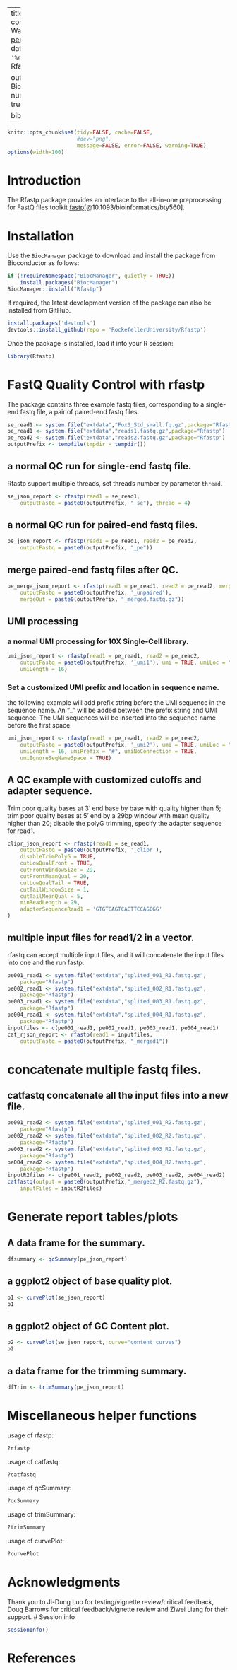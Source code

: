 
---
title: "Versatile fastq quality control toolkits"
author: "Wei Wang <periwinkle.david@gmail.com>"
date: "`r format(Sys.Date(), '%m/%d/%Y')`"
package: Rfastp

output:
  BiocStyle::html_document:
     number_sections: yes
     toc: true
vignette: >
  %\VignetteIndexEntry{Rfastp}
  %\VignetteEngine{knitr::rmarkdown}
  %\VignetteEncoding{UTF-8}
  %\usepackage[utf8]{inputenc}

bibliography: 
  - fastp.bib
---
 
```r
knitr::opts_chunk$set(tidy=FALSE, cache=FALSE,
                      #dev="png",
                      message=FALSE, error=FALSE, warning=TRUE)
options(width=100)
```

# Introduction

The Rfastp package provides an interface to the all-in-one preprocessing for FastQ files toolkit [fastp](https://github.com/OpenGene/fastp)[@10.1093/bioinformatics/bty560].

# Installation

Use the `BiocManager` package to download and install the package from
Bioconductor as follows:

```r
if (!requireNamespace("BiocManager", quietly = TRUE))
    install.packages("BiocManager")
BiocManager::install("Rfastp")
```

If required, the latest development version of the package can also be installed
from GitHub.

```r
install.packages('devtools')
devtools::install_github(repo = 'RockefellerUniversity/Rfastp')
```

Once the package is installed, load it into your R session:

```r
library(Rfastp)
```


# FastQ Quality Control with rfastp

The package contains three example fastq files, corresponding to a single-end
fastq file, a pair of paired-end fastq files.
```r
se_read1 <- system.file("extdata","Fox3_Std_small.fq.gz",package="Rfastp")
pe_read1 <- system.file("extdata","reads1.fastq.gz",package="Rfastp")
pe_read2 <- system.file("extdata","reads2.fastq.gz",package="Rfastp")
outputPrefix <- tempfile(tmpdir = tempdir())
```

## a normal QC run for single-end fastq file. 
Rfastp support multiple threads, set threads number by parameter `thread`.
```r
se_json_report <- rfastp(read1 = se_read1, 
    outputFastq = paste0(outputPrefix, "_se"), thread = 4)
```

## a normal QC run for paired-end fastq files.

```r
pe_json_report <- rfastp(read1 = pe_read1, read2 = pe_read2,
    outputFastq = paste0(outputPrefix, "_pe"))
```

## merge paired-end fastq files after QC.

```r
pe_merge_json_report <- rfastp(read1 = pe_read1, read2 = pe_read2, merge = TRUE,
    outputFastq = paste0(outputPrefix, '_unpaired'),
    mergeOut = paste0(outputPrefix, "_merged.fastq.gz"))
```

## UMI processing

### a normal UMI processing for 10X Single-Cell library.
```r
umi_json_report <- rfastp(read1 = pe_read1, read2 = pe_read2, 
    outputFastq = paste0(outputPrefix, '_umi1'), umi = TRUE, umiLoc = "read1",
    umiLength = 16)
```

### Set a customized UMI prefix and location in sequence name.
the following example will add prefix string before the UMI sequence in the sequence name. An "_" will be added between the prefix string and UMI sequence. The UMI sequences will be inserted into the sequence name before the first space.

```r
umi_json_report <- rfastp(read1 = pe_read1, read2 = pe_read2, 
    outputFastq = paste0(outputPrefix, '_umi2'), umi = TRUE, umiLoc = "read1",
    umiLength = 16, umiPrefix = "#", umiNoConnection = TRUE, 
    umiIgnoreSeqNameSpace = TRUE)
```
 
## A QC example with customized cutoffs and adapter sequence. 
Trim poor quality bases at 3' end base by base with quality higher than 5; trim poor quality bases at 5' end by a 29bp window with mean quality higher than 20; disable the polyG trimming, specify the adapter sequence for read1.
```r
clipr_json_report <- rfastp(read1 = se_read1, 
    outputFastq = paste0(outputPrefix, '_clipr'),
    disableTrimPolyG = TRUE,
    cutLowQualFront = TRUE,
    cutFrontWindowSize = 29,
    cutFrontMeanQual = 20,
    cutLowQualTail = TRUE,
    cutTailWindowSize = 1,
    cutTailMeanQual = 5,
    minReadLength = 29,
    adapterSequenceRead1 = 'GTGTCAGTCACTTCCAGCGG'
)
```

## multiple input files for read1/2 in a vector.
rfastq can accept multiple input files, and it will concatenate the input files into one and the run fastp.
```r
pe001_read1 <- system.file("extdata","splited_001_R1.fastq.gz",
    package="Rfastp")
pe002_read1 <- system.file("extdata","splited_002_R1.fastq.gz",
    package="Rfastp")
pe003_read1 <- system.file("extdata","splited_003_R1.fastq.gz",
    package="Rfastp")
pe004_read1 <- system.file("extdata","splited_004_R1.fastq.gz",
    package="Rfastp")
inputfiles <- c(pe001_read1, pe002_read1, pe003_read1, pe004_read1)
cat_rjson_report <- rfastp(read1 = inputfiles, 
    outputFastq = paste0(outputPrefix, "_merged1"))
```

# concatenate multiple fastq files.

## catfastq concatenate all the input files into a new file.
```r
pe001_read2 <- system.file("extdata","splited_001_R2.fastq.gz",
    package="Rfastp")
pe002_read2 <- system.file("extdata","splited_002_R2.fastq.gz",
    package="Rfastp")
pe003_read2 <- system.file("extdata","splited_003_R2.fastq.gz",
    package="Rfastp")
pe004_read2 <- system.file("extdata","splited_004_R2.fastq.gz",
    package="Rfastp")
inputR2files <- c(pe001_read2, pe002_read2, pe003_read2, pe004_read2)
catfastq(output = paste0(outputPrefix,"_merged2_R2.fastq.gz"), 
    inputFiles = inputR2files)
```

# Generate report tables/plots

## A data frame for the summary.

```r
dfsummary <- qcSummary(pe_json_report)
```

## a ggplot2 object of base quality plot.
```r
p1 <- curvePlot(se_json_report)
p1
```

## a ggplot2 object of GC Content plot.
```r
p2 <- curvePlot(se_json_report, curve="content_curves")
p2
```

## a data frame for the trimming summary.

```r
dfTrim <- trimSummary(pe_json_report)
```

# Miscellaneous helper functions
usage of rfastp:
```r
?rfastp
```

usage of catfastq:
```r
?catfastq
```

usage of qcSummary:
```r
?qcSummary
```

usage of trimSummary:
```r
?trimSummary
```

usage of curvePlot:
```r
?curvePlot
```

# Acknowledgments
Thank you to Ji-Dung Luo for testing/vignette review/critical feedback, Doug Barrows for critical feedback/vignette review and Ziwei Liang for their support.
# Session info

```r
sessionInfo()
```

# References
